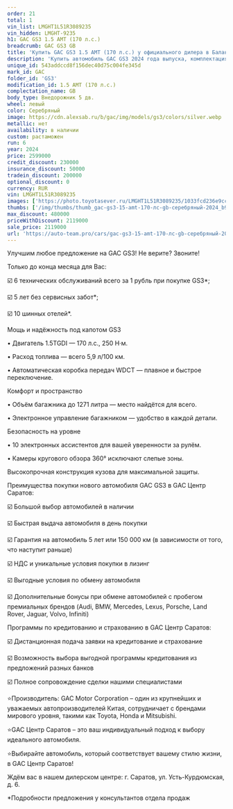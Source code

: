 ```yaml
---
order: 21
total: 1
vin_list: LMGHT1L51R3089235
vin_hidden: LMGHT-9235
h1: GAC GS3 1.5 AMT (170 л.с.)
breadcrumb: GAC GS3 GB
title: 'Купить GAC GS3 1.5 AMT (170 л.с.) у официального дилера в Балаково'
description: 'Купить автомобиль GAC GS3 2024 года выпуска, комплектация GB, цвет - Серебряный, двигатель - 1.5 AMT (170 л.с.) у официального дилера в г. Балаково. Стоимость данного автомобиля GAC GS3 – 2119000'
unique_id: 543addccd8f156dec40d75c004fe345d
mark_id: GAC
folder_id: 'GS3'
modification_id: 1.5 AMT (170 л.с.)
complectation_name: GB
body_type: Внедорожник 5 дв.
wheel: левый
color: Серебряный
image: https://cdn.alexsab.ru/b/gac/img/models/gs3/colors/silver.webp
metallic: нет
availability: в наличии
custom: растаможен
run: 6
year: 2024
price: 2599000
credit_discount: 230000
insurance_discount: 50000
tradein_discount: 200000
optional_discount: 0
currency: RUR
vin: LMGHT1L51R3089235
images: ['https://photo.toyotasever.ru/LMGHT1L51R3089235/1033fcd236e9cc033b01f6048f2b9ce1.jpg', 'https://photo.toyotasever.ru/LMGHT1L51R3089235/e7576067bf4e8820c06bfddf2fcfcd6a.jpeg', 'https://photo.toyotasever.ru/LMGHT1L51R3089235/8a737f5a14099bf82a41f809c3c86613.jpeg', 'https://photo.toyotasever.ru/LMGHT1L51R3089235/f82116aa33804b0b901946fe0e5e6936.jpeg', 'https://photo.toyotasever.ru/LMGHT1L51R3089235/4a30d1f73566b7470e48e31271444456.jpeg', 'https://photo.toyotasever.ru/LMGHT1L51R3089235/e2f88a7c4a6e56a6299de07dc9eb8516.jpeg', 'https://photo.toyotasever.ru/LMGHT1L51R3089235/4790bf51fdcebe61de9262a6ddacb93a.jpeg', 'https://photo.toyotasever.ru/LMGHT1L51R3089235/1191b62b0488241a9c9a8847c9d83db0.jpeg', 'https://photo.toyotasever.ru/LMGHT1L51R3089235/64716eff373f791a68aa93d734021a81.jpeg', 'https://photo.toyotasever.ru/LMGHT1L51R3089235/550e4c0f97cfb874e1c0baf4c36841b4.jpeg', 'https://photo.toyotasever.ru/LMGHT1L51R3089235/df1eee39234aece35ca80b7d04fefae4.jpeg', 'https://photo.toyotasever.ru/LMGHT1L51R3089235/dd9f40f2115aefab5f6780fed4cd2141.jpeg', 'https://photo.toyotasever.ru/LMGHT1L51R3089235/1e2c889b2feee8332cd45d4976ebb079.jpeg', 'https://photo.toyotasever.ru/LMGHT1L51R3089235/97cba61627954a302440d0b1d5d67f26.jpeg', 'https://photo.toyotasever.ru/LMGHT1L51R3089235/dcb074964e74071588a867854abc4867.jpeg', 'https://photo.toyotasever.ru/LMGHT1L51R3089235/be3053d5802edf1987158b4a4fc8400c.jpeg', 'https://photo.toyotasever.ru/LMGHT1L51R3089235/40f2d6e312e66a6428c10bddf8638ab5.jpeg', 'https://photo.toyotasever.ru/LMGHT1L51R3089235/1e2512e05e1dea12917a6a8754054d28.jpeg', 'https://photo.toyotasever.ru/LMGHT1L51R3089235/3f9d838166cf9e5723fbeca788dcdeef.jpeg', 'https://photo.toyotasever.ru/LMGHT1L51R3089235/ee5d516de68e665e2c2331abea8ec40a.jpeg']
thumbs: ['/img/thumbs/thumb_gac-gs3-15-amt-170-лс-gb-серебряный-2024_b9ce1_0.webp', '/img/thumbs/thumb_gac-gs3-15-amt-170-лс-gb-серебряный-2024_fcd6a_1.webp', '/img/thumbs/thumb_gac-gs3-15-amt-170-лс-gb-серебряный-2024_86613_2.webp', '/img/thumbs/thumb_gac-gs3-15-amt-170-лс-gb-серебряный-2024_e6936_3.webp', '/img/thumbs/thumb_gac-gs3-15-amt-170-лс-gb-серебряный-2024_44456_4.webp']
max_discount: 480000
priceWithDiscount: 2119000
sale_price: 2119000
url: 'https://auto-team.pro/cars/gac-gs3-15-amt-170-лс-gb-серебряный-2024/'
---
```

<p>
 Улучшим любое предложение на GAC GS3! Не верите? Звоните!
</p>
<p>
</p>
<p>
 Только до конца месяца для Вас:
</p>
<p>
</p>
<p>
 ☑️ 6 технических обслуживаний всего за 1 рубль при покупке GS3*;
</p>
<p>
 ☑️ 5 лет без сервисных забот*;
</p>
<p>
 ☑️ 10 шинных отелей*.
</p>
<p>
</p>
<p>
 Мощь и надёжность под капотом GS3
</p>
<p>
</p>
<p>
 • Двигатель 1.5TGDI — 170 л.с., 250 Н·м.
</p>
<p>
 • Расход топлива — всего 5,9 л/100 км.
</p>
<p>
 • Автоматическая коробка передач WDCT — плавное и быстрое переключение.
</p>
<p>
</p>
<p>
 Комфорт и пространство
</p>
<p>
</p>
<p>
 • Объём багажника до 1271 литра — место найдётся для всего.
</p>
<p>
 • Электронное управление багажником — удобство в каждой детали.
</p>
<p>
</p>
<p>
 Безопасность на уровне
</p>
<p>
</p>
<p>
 • 10 электронных ассистентов для вашей уверенности за рулём.
</p>
<p>
 • Камеры кругового обзора 360° исключают слепые зоны.
</p>
<p>
 Высокопрочная конструкция кузова для максимальной защиты.
</p>
<p>
</p>
<p>
 Преимущества покупки нового автомобиля GAC GS3 в GАС Центр Саратов:
</p>
<p>
 ☑️ Большой выбор автомобилей в наличии
</p>
<p>
 ☑️ Быстрая выдача автомобиля в день покупки
</p>
<p>
 ☑️ Гарантия на автомобиль 5 лет или 150 000 км (в зависимости от того, что наступит раньше)
</p>
<p>
 ☑️ НДС и уникальные условия покупки в лизинг
</p>
<p>
 ☑️ Выгодные условия по обмену автомобиля
</p>
<p>
 ☑️ Дополнительные бонусы при обмене автомобилей с пробегом премиальных брендов (Audi, BMW, Mercedes, Lexus, Porsche, Land Rover, Jaguar, Volvo, Infiniti)
</p>
<p>
</p>
<p>
 Программы по кредитованию и страхованию в GАС Центр Саратов:
</p>
<p>
 ☑️ Дистанционная подача заявки на кредитование и страхование
</p>
<p>
 ☑️ Возможность выбора выгодной программы кредитования из предложений разных банков
</p>
<p>
 ☑️ Полное сопровождение сделки нашими специалистами
</p>
<p>
</p>
<p>
 ⭐️Производитель: GAC Motor Corporation – один из крупнейших и уважаемых автопроизводителей Китая, сотрудничает с брендами мирового уровня, такими как Toyota, Honda и Mitsubishi.
</p>
<p>
 ⭐️GАС Центр Саратов – это ваш индивидуальный подход к выбору идеального автомобиля.
</p>
<p>
 ⭐️Выбирайте автомобиль, который соответствует вашему стилю жизни, в GАС Центр Саратов!
</p>
<p>
</p>
<p>
 Ждём вас в нашем дилерском центре: г. Саратов, ул. Усть-Курдюмская, д. 6.
</p>
<p>
</p>
<p>
 *Подробности предложения у консультантов отдела продаж
</p>
